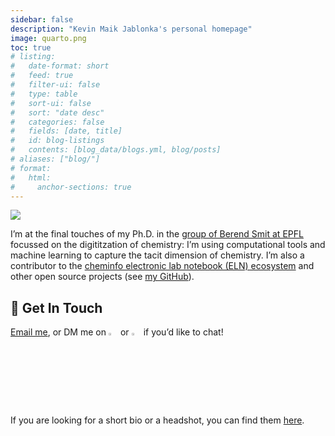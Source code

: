 ```yaml
---
sidebar: false
description: "Kevin Maik Jablonka's personal homepage"
image: quarto.png
toc: true
# listing:
#   date-format: short
#   feed: true
#   filter-ui: false
#   type: table
#   sort-ui: false
#   sort: "date desc"
#   categories: false
#   fields: [date, title]
#   id: blog-listings
#   contents: [blog_data/blogs.yml, blog/posts]
# aliases: ["blog/"]
# format:
#   html:
#     anchor-sections: true
---
```


::: {layout="[25,80]" .profile-header}

![](JABLONKA_portrait.jpg){.profile-pic}

I'm at the final touches of my Ph.D. in the [group of Berend Smit at EPFL](https://www.epfl.ch/labs/lsmo/) focussed on the digititzation of chemistry: I'm using computational tools and machine learning to capture the
tacit dimension of chemistry.
I'm also a contributor to the [cheminfo electronic lab notebook (ELN) ecosystem](http://cheminfo.github.io) and other 
open source projects (see [my GitHub](https://github.com/kjappelbaum)).

:::

## 💼 Get In Touch

[Email me](https://mailhide.io/e/o4LeOUlq), or DM me on [![](icon-linkedin.png){width="3%"}](https://www.linkedin.com/in/kevin-maik-jablonka-538655200/) or [![](icons-twitter.png){width="3%"}](https://twitter.com/kmjablonka) if you'd like to chat!

If you are looking for a short bio or a headshot, you can find them [here](bio.qmd).

 <!-- If you want, you can also book a slot in my [calendar](https://calendly.com/kjappelbaum) to chat. -->
---

